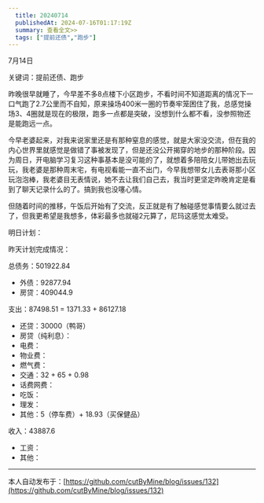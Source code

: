 ```yaml
---
  title: 20240714
  publishedAt: 2024-07-16T01:17:19Z
  summary: 查看全文>>
  tags: ["提前还债","跑步"]
---
```


7月14日 

关键词：提前还债、跑步

昨晚很早就睡了，今早差不多8点楼下小区跑步，不看时间不知道距离的情况下一口气跑了2.7公里而不自知，原来操场400米一圈的节奏牢笼困住了我，总感觉操场3、4圈就是现在的极限，跑多一点都是突破，没想到什么都不看，没参照物还是能跑远一点。

今早老婆起来，对我来说家里还是有那种窒息的感觉，就是大家没交流，但在我的内心世界里就感觉是做错了事被发现了，但是还没公开揭穿的地步的那种阶段。因为周日，开电脑学习复习这种事基本是没可能的了，就想着多陪陪女儿带她出去玩玩，我老婆是那种周末宅，有电视看能一直不出门，今早我想带女儿去表哥那小区玩泡泡棒，我老婆目无表情说，她不去让我们自己去，我当时更坚定昨晚肯定是看到了聊天记录什么的了。搞到我也没噻心情。

但随着时间的推移，午饭后开始有了交流，反正就是有了触碰感觉事情要么就过去了，但我更希望是我想多，体彩最多也就碰2元算了，尼玛这感觉太难受。

明日计划：

昨天计划完成情况：

总债务：501922.84
- 外债：92877.94
- 房贷：409044.9

支出：87498.51 = 1371.33 + 86127.18
- 还贷：30000（鸭哥）
- 房贷（纯利息）：
- 电费：
- 物业费：
- 燃气费：
- 交通：32 + 65 + 0.98
- 话费网费：
- 吃饭：
- 理发：
- 其他：5（停车费）+ 18.93（买保健品）

收入：43887.6
- 工资：
- 其他：


---
本人自动发布于：[https://github.com/cutByMine/blog/issues/132](https://github.com/cutByMine/blog/issues/132)
